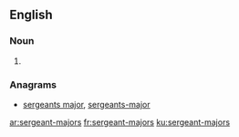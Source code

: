 ==English==

===Noun===
{{head|en}}

# {{plural of|sergeant-major}}

===Anagrams===
* [[sergeants major#English|sergeants major]], [[sergeants-major#English|sergeants-major]]


[[ar:sergeant-majors]]
[[fr:sergeant-majors]]
[[ku:sergeant-majors]]